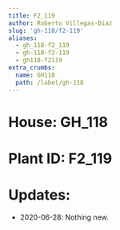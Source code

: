```yaml
---
title: F2_119
author: Roberto Villegas-Diaz
slug: 'gh-118/f2-119'
aliases:
  - gh_118-f2_119
  - gh-118-f2-119
  - gh118-f2119
extra_crumbs:
  name: GH118
  path: /label/gh-118
---
```


# **House**: GH_118
# **Plant ID**: F2_119
# **Updates**: 
 - 2020-06-28: Nothing new.
